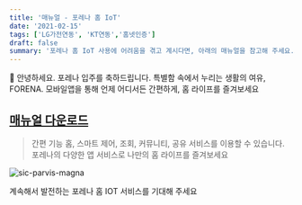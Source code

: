 ```yaml
---
title: '매뉴얼 - 포레나 홈 IoT'
date: '2021-02-15'
tags: ['LG가전연동', 'KT연동','홈넷인증']
draft: false
summary: '포레나 홈 IoT 사용에 어려움을 겪고 계시다면, 아래의 매뉴얼을 참고해 주세요.'
---
```


👋 안녕하세요. 포레나 입주를 축하드립니다. 특별함 속에서 누리는 생활의 여유, FORENA. 모바일앱을 통해 언제 어디서든 간편하게, 홈 라이프를 즐겨보세요

## [매뉴얼 다운로드](https://forena-user-manual.s3.ap-northeast-2.amazonaws.com/FORENA_App_Manual_v1.0.pdf)


> 간편 기능 홈, 스마트 제어, 조회, 커뮤니티, 공유 서비스를 이용할 수 있습니다. 포레나의 다양한 앱 서비스로 나만의 홈 라이프를 즐겨보세요

![sic-parvis-magna](/static/images/motivation-changes-and-the-beginning/manual1.PNG)


계속해서 발전하는 포레나 홈 IOT 서비스를 기대해 주세요
